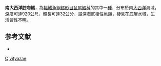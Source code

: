 {{Speciesbox
| taxon = Coelorinchus vityazae
| status = NE
| status_system = iucn3.1
| trend = unknow
| binomial_authority = [[Iwamoto|Iwamoto]], [[Shcherbachev|Shcherbachev]] & [[Marquardt|Marquardt]], 2004
| synonyms = *''Caelorinchus vityazae'', Iwamoto, Shcherbachev & Marquardt, 2004
}}
'''南大西洋腔吻鱈'''，為[[輻鰭魚綱|輻鰭魚綱]][[鱈形目|鱈形目]][[鼠尾鱈科|鼠尾鱈科]]的其中一[[種|種]]，分布於南[[大西洋|大西洋]]海域，深度可達920公尺，體長可達32公分，屬深海底棲性魚類，棲息在底層水域，生活習性不明。

==参考文献==
*{{FishBase_species|genus=Coelorinchus|species=vityazae|year=2015|month=12}}

{{taxonbar}}
[[Category:2004年描述的鱼类|C]]
[[Category:腔吻鱈屬|vityazae]]